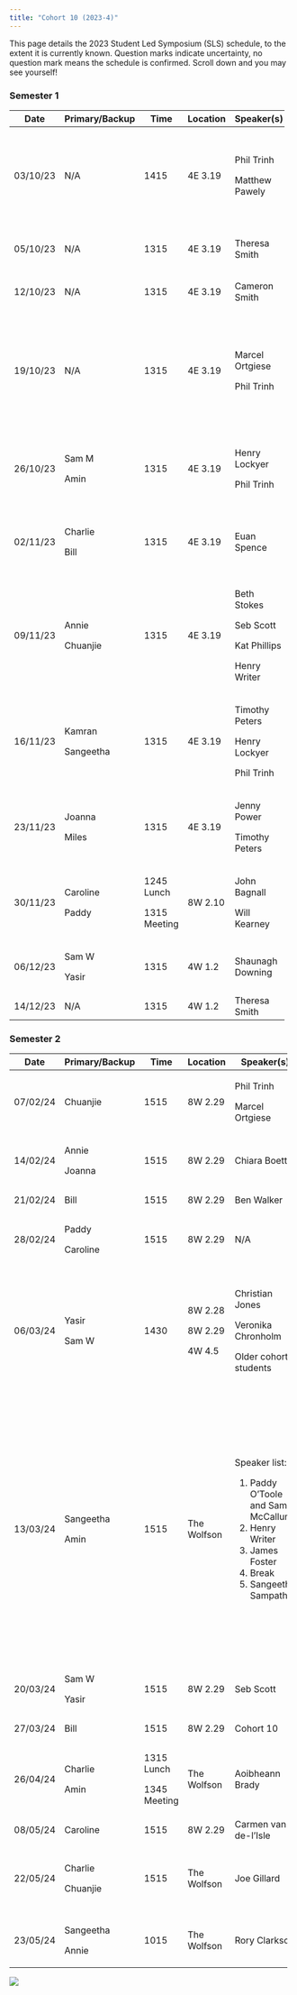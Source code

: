 ```yaml
---
title: "Cohort 10 (2023-4)"
---
```


This page details the 2023 Student Led Symposium (SLS) schedule, to the extent it is currently known. Question marks indicate uncertainty, no question mark means the schedule is confirmed. Scroll down and you may see yourself!

### Semester 1

+----------+----------------+--------------+----------+------------------+----------------------------------------------------------------------------+
| Date     | Primary/Backup | Time         | Location | Speaker(s)       | Topic(s)                                                                   |
+==========+================+==============+==========+==================+============================================================================+
| 03/10/23 | N/A            | 1415         | 4E 3.19  | Phil Trinh       | Key dates. Doing a PhD- what to expect, and what to be aware of.           |
|          |                |              |          |                  |                                                                            |
|          |                |              |          | Matthew Pawely   | Time management.                                                           |
+----------+----------------+--------------+----------+------------------+----------------------------------------------------------------------------+
| 05/10/23 | N/A            | 1315         | 4E 3.19  | Theresa Smith    | Introduction to Interdisciplinary Research Projects (IRPs).                |
+----------+----------------+--------------+----------+------------------+----------------------------------------------------------------------------+
| 12/10/23 | N/A            | 1315         | 4E 3.19  | Cameron Smith    | How to give (and not give) a good talk.                                    |
+----------+----------------+--------------+----------+------------------+----------------------------------------------------------------------------+
| 19/10/23 | N/A            | 1315         | 4E 3.19  | Marcel Ortgiese  | Useful software tools. Useful literature research tools.                   |
|          |                |              |          |                  |                                                                            |
|          |                |              |          | Phil Trinh       | Hosting seminars, networking, and asking the right questions               |
+----------+----------------+--------------+----------+------------------+----------------------------------------------------------------------------+
| 26/10/23 | Sam M          | 1315         | 4E 3.19  | Henry Lockyer    | All things LaTeX.                                                          |
|          |                |              |          |                  |                                                                            |
|          | Amin           |              |          | Phil Trinh       | Using your training support fund.                                          |
+----------+----------------+--------------+----------+------------------+----------------------------------------------------------------------------+
| 02/11/23 | Charlie        | 1315         | 4E 3.19  | Euan Spence      | Producing mathematical writing that will be read, understood, and enjoyed. |
|          |                |              |          |                  |                                                                            |
|          | Bill           |              |          |                  |                                                                            |
+----------+----------------+--------------+----------+------------------+----------------------------------------------------------------------------+
| 09/11/23 | Annie          | 1315         | 4E 3.19  | Beth Stokes      | Outreach, Maths Communication, and Behind the Research.                    |
|          |                |              |          |                  |                                                                            |
|          | Chuanjie       |              |          | Seb Scott        |                                                                            |
|          |                |              |          |                  |                                                                            |
|          |                |              |          | Kat Phillips     |                                                                            |
|          |                |              |          |                  |                                                                            |
|          |                |              |          | Henry Writer     |                                                                            |
+----------+----------------+--------------+----------+------------------+----------------------------------------------------------------------------+
| 16/11/23 | Kamran         | 1315         | 4E 3.19  | Timothy Peters   | Nimbus and getting HPC working.                                            |
|          |                |              |          |                  |                                                                            |
|          | Sangeetha      |              |          | Henry Lockyer    |                                                                            |
|          |                |              |          |                  |                                                                            |
|          |                |              |          | Phil Trinh       |                                                                            |
+----------+----------------+--------------+----------+------------------+----------------------------------------------------------------------------+
| 23/11/23 | Joanna         | 1315         | 4E 3.19  | Jenny Power      | What to do during an Integrative Think Tank (ITT).                         |
|          |                |              |          |                  |                                                                            |
|          | Miles          |              |          | Timothy Peters   |                                                                            |
+----------+----------------+--------------+----------+------------------+----------------------------------------------------------------------------+
| 30/11/23 | Caroline       | 1245 Lunch   | 8W 2.10  | John Bagnall     | ITT preparation with Wessex Water.                                         |
|          |                |              |          |                  |                                                                            |
|          | Paddy          | 1315 Meeting |          | Will Kearney     |                                                                            |
+----------+----------------+--------------+----------+------------------+----------------------------------------------------------------------------+
| 06/12/23 | Sam W          | 1315         | 4W 1.2   | Shaunagh Downing | ITT preparation with CameraForensics.                                      |
|          |                |              |          |                  |                                                                            |
|          | Yasir          |              |          |                  |                                                                            |
+----------+----------------+--------------+----------+------------------+----------------------------------------------------------------------------+
| 14/12/23 | N/A            | 1315         | 4W 1.2   | Theresa Smith    | IRP presentations.                                                         |
+----------+----------------+--------------+----------+------------------+----------------------------------------------------------------------------+

### Semester 2

+----------+----------------+--------------+-------------+------------------------------------+--------------------------------------------------------------------+
| Date     | Primary/Backup | Time         | Location    | Speaker(s)                         | Topic(s)                                                           |
+==========+================+==============+=============+====================================+====================================================================+
| 07/02/24 | Chuanjie       | 1515         | 8W 2.29     | Phil Trinh                         | Reflecting on ITT.                                                 |
|          |                |              |             |                                    |                                                                    |
|          |                |              |             | Marcel Ortgiese                    |                                                                    |
+----------+----------------+--------------+-------------+------------------------------------+--------------------------------------------------------------------+
| 14/02/24 | Annie          | 1515         | 8W 2.29     | Chiara Boetti                      | Presentation by IRP mentor.                                        |
|          |                |              |             |                                    |                                                                    |
|          | Joanna         |              |             |                                    |                                                                    |
+----------+----------------+--------------+-------------+------------------------------------+--------------------------------------------------------------------+
| 21/02/24 | Bill           | 1515         | 8W 2.29     | Ben Walker                         | A visualPDE mincourse.                                             |
+----------+----------------+--------------+-------------+------------------------------------+--------------------------------------------------------------------+
| 28/02/24 | Paddy          | 1515         | 8W 2.29     | N/A                                | Peer reviewing ITT reports.                                        |
|          |                |              |             |                                    |                                                                    |
|          | Caroline       |              |             |                                    |                                                                    |
+----------+----------------+--------------+-------------+------------------------------------+--------------------------------------------------------------------+
| 06/03/24 | Yasir          | 1430         | 8W 2.28     | Christian Jones                    | Choosing a supervisor (formal).                                    |
|          |                |              |             |                                    |                                                                    |
|          | Sam W          |              | 8W 2.29     | Veronika Chronholm                 | Talk by IRP mentor.                                                |
|          |                |              |             |                                    |                                                                    |
|          |                |              | 4W 4.5      | Older cohort students              | Choosing a supervisor (informal).                                  |
+----------+----------------+--------------+-------------+------------------------------------+--------------------------------------------------------------------+
| 13/03/24 | Sangeetha      | 1515         | The Wolfson | Speaker list:                      | Mathematical perspectives on GenAI.                                |
|          |                |              |             |                                    |                                                                    |
|          | Amin           |              |             | 1.  Paddy O'Toole and Sam McCallum | 1.  Copilot demo. (20 mins)                                        |
|          |                |              |             | 2.  Henry Writer                   | 2.  Prompt engineering- getting the most out of ChatGPT. (20 mins) |
|          |                |              |             | 3.  James Foster                   | 3.  Maths behind stable diffusion. (30 mins)                       |
|          |                |              |             | 4.  Break                          | 4.  Break (10 mins)                                                |
|          |                |              |             | 5.  Sangeetha Sampath              | 5.  Debate (20 mins)                                               |
+----------+----------------+--------------+-------------+------------------------------------+--------------------------------------------------------------------+
| 20/03/24 | Sam W          | 1515         | 8W 2.29     | Seb Scott                          | Internships and other career opportunities.                        |
|          |                |              |             |                                    |                                                                    |
|          | Yasir          |              |             |                                    |                                                                    |
+----------+----------------+--------------+-------------+------------------------------------+--------------------------------------------------------------------+
| 27/03/24 | Bill           | 1515         | 8W 2.29     | Cohort 10                          | ITT re-presentations.                                              |
+----------+----------------+--------------+-------------+------------------------------------+--------------------------------------------------------------------+
| 26/04/24 | Charlie        | 1315 Lunch   | The Wolfson | Aoibheann Brady                    | ITT preparation with BeZero Carbon.                                |
|          |                |              |             |                                    |                                                                    |
|          | Amin           | 1345 Meeting |             |                                    |                                                                    |
+----------+----------------+--------------+-------------+------------------------------------+--------------------------------------------------------------------+
| 08/05/24 | Caroline       | 1515         | 8W 2.29     | Carmen van-de-l'Isle               | A poster masterclass.                                              |
+----------+----------------+--------------+-------------+------------------------------------+--------------------------------------------------------------------+
| 22/05/24 | Charlie        | 1515         | The Wolfson | Joe Gillard                        | Mathematics in the defense sector: Defending against bio-weapons.  |
|          |                |              |             |                                    |                                                                    |
|          | Chuanjie       |              |             |                                    |                                                                    |
+----------+----------------+--------------+-------------+------------------------------------+--------------------------------------------------------------------+
| 23/05/24 | Sangeetha      | 1015         | The Wolfson | Rory Clarkson                      | ITT preparation with Rolls-Royce.                                  |
|          |                |              |             |                                    |                                                                    |
|          | Annie          |              |             |                                    |                                                                    |
+----------+----------------+--------------+-------------+------------------------------------+--------------------------------------------------------------------+

![](cohort10.jpeg){fig-align="center"}